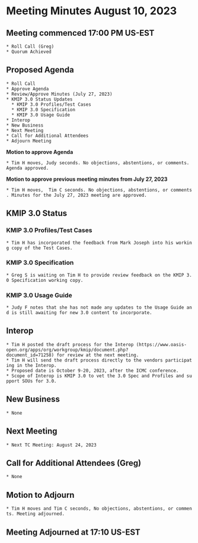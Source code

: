 = Meeting Minutes August 10, 2023 =
== Meeting commenced 17:00 PM US-EST ==
 * Roll Call (Greg)
 * Quorum Achieved

== Proposed Agenda ==
 * Roll Call
 * Approve Agenda
 * Review/Approve Minutes (July 27, 2023)
 * KMIP 3.0 Status Updates
   * KMIP 3.0 Profiles/Test Cases
   * KMIP 3.0 Specification
   * KMIP 3.0 Usage Guide
 * Interop
 * New Business
 * Next Meeting
 * Call for Additional Attendees
 * Adjourn Meeting

'''Motion to approve Agenda''' 

 * Tim H moves, Judy seconds. No objections, abstentions, or comments. Agenda approved.

'''Motion to approve previous meeting minutes from July 27, 2023'''

 * Tim H moves,  Tim C seconds. No objections, abstentions, or comments. Minutes for the July 27, 2023 meeting are approved.

== KMIP 3.0 Status ==
=== KMIP 3.0 Profiles/Test Cases ===
 * Tim H has incorporated the feedback from Mark Joseph into his working copy of the Test Cases. 

=== KMIP 3.0 Specification ===
 * Greg S is waiting on Tim H to provide review feedback on the KMIP 3.0 Specification working copy.

=== KMIP 3.0 Usage Guide ===
 * Judy F notes that she has not made any updates to the Usage Guide and is still awaiting for new 3.0 content to incorporate.

== Interop ==
 * Tim H posted the draft process for the Interop (https://www.oasis-open.org/apps/org/workgroup/kmip/document.php?document_id=71258) for review at the next meeting. 
 * Tim H will send the draft process directly to the vendors participating in the Interop.
 * Proposed date is October 9-20, 2023, after the ICMC conference.
 * Scope of Interop is KMIP 3.0 to vet the 3.0 Spec and Profiles and support SOUs for 3.0.

== New Business ==
 * None

== Next Meeting ==
 * Next TC Meeting: August 24, 2023

== Call for Additional Attendees (Greg) ==
 * None

== Motion to Adjourn ==
 * Tim H moves and Tim C seconds, No objections, abstentions, or comments. Meeting adjourned.

== Meeting Adjourned at 17:10 US-EST ==
